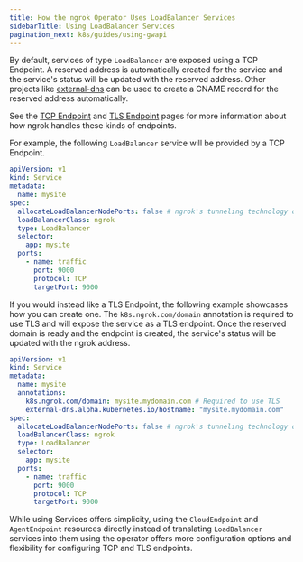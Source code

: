 ```yaml
---
title: How the ngrok Operator Uses LoadBalancer Services
sidebarTitle: Using LoadBalancer Services
pagination_next: k8s/guides/using-gwapi
---
```


By default, services of type `LoadBalancer` are exposed using a TCP Endpoint.
A reserved address is automatically created for the service and the service's status will be updated with the reserved address.
Other projects like [external-dns](https://github.com/ngrok/ngrok-operator/blob/main/docs/examples/external-dns/README.md) can be used to create a CNAME record for the reserved address automatically.

See the [TCP Endpoint](/docs/universal-gateway/tcp/) and [TLS Endpoint](/docs/universal-gateway/tls/) pages for more information about how ngrok handles these kinds of endpoints.

For example, the following `LoadBalancer` service will be provided by a TCP Endpoint.

```yaml
apiVersion: v1
kind: Service
metadata:
  name: mysite
spec:
  allocateLoadBalancerNodePorts: false # ngrok's tunneling technology does not require NodePorts to be allocated.
  loadBalancerClass: ngrok
  type: LoadBalancer
  selector:
    app: mysite
  ports:
    - name: traffic
      port: 9000
      protocol: TCP
      targetPort: 9000
```

If you would instead like a TLS Endpoint, the following example showcases how you can create one.
The `k8s.ngrok.com/domain` annotation is required to use TLS and will expose the service as a TLS endpoint.
Once the reserved domain is ready and the endpoint is created, the service's status will be updated with the ngrok address.

```yaml
apiVersion: v1
kind: Service
metadata:
  name: mysite
  annotations:
    k8s.ngrok.com/domain: mysite.mydomain.com # Required to use TLS
    external-dns.alpha.kubernetes.io/hostname: "mysite.mydomain.com"
spec:
  allocateLoadBalancerNodePorts: false # ngrok's tunneling technology does not require NodePorts to be allocated.
  loadBalancerClass: ngrok
  type: LoadBalancer
  selector:
    app: mysite
  ports:
    - name: traffic
      port: 9000
      protocol: TCP
      targetPort: 9000
```

While using Services offers simplicity, using the `CloudEndpoint` and `AgentEndpoint` resources directly instead of translating `LoadBalancer` services into them using the operator offers more configuration options and flexibility for configuring TCP and TLS endpoints.
